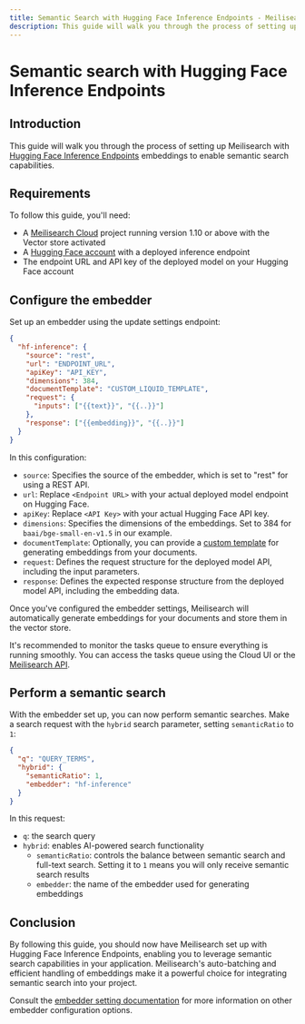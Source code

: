 ```yaml
---
title: Semantic Search with Hugging Face Inference Endpoints - Meilisearch documentation
description: This guide will walk you through the process of setting up Meilisearch with Hugging Face Inference Endpoints.
---
```


# Semantic search with Hugging Face Inference Endpoints

## Introduction

This guide will walk you through the process of setting up Meilisearch with [Hugging Face Inference Endpoints](https://ui.endpoints.huggingface.co/) embeddings to enable semantic search capabilities.

## Requirements

To follow this guide, you'll need:

- A [Meilisearch Cloud](https://www.meilisearch.com/cloud) project running version 1.10 or above with the Vector store activated
- A [Hugging Face account](https://huggingface.co/) with a deployed inference endpoint
- The endpoint URL and API key of the deployed model on your Hugging Face account

## Configure the embedder

Set up an embedder using the update settings endpoint:

```json
{
  "hf-inference": {
    "source": "rest",
    "url": "ENDPOINT_URL",
    "apiKey": "API_KEY",
    "dimensions": 384,
    "documentTemplate": "CUSTOM_LIQUID_TEMPLATE",
    "request": {
      "inputs": ["{{text}}", "{{..}}"]
    },
    "response": ["{{embedding}}", "{{..}}"]
  }
}
```

In this configuration:

- `source`: Specifies the source of the embedder, which is set to "rest" for using a REST API.
- `url`: Replace `<Endpoint URL>` with your actual deployed model endpoint on Hugging Face.
- `apiKey`: Replace `<API Key>` with your actual Hugging Face API key.
- `dimensions`: Specifies the dimensions of the embeddings. Set to 384 for `baai/bge-small-en-v1.5` in our example.
- `documentTemplate`: Optionally, you can provide a [custom template](/learn/ai_powered_search/getting_started_with_ai_search?utm_campaign=vector-search&utm_source=docs&utm_medium=huggingface-embeddings-guide#documenttemplate) for generating embeddings from your documents.
- `request`: Defines the request structure for the deployed model API, including the input parameters.
- `response`: Defines the expected response structure from the deployed model API, including the embedding data.

Once you've configured the embedder settings, Meilisearch will automatically generate embeddings for your documents and store them in the vector store.

It's recommended to monitor the tasks queue to ensure everything is running smoothly. You can access the tasks queue using the Cloud UI or the [Meilisearch API](/reference/api/tasks?utm_campaign=vector-search&utm_source=docs&utm_medium=huggingface-embeddings-guide#get-tasks).

## Perform a semantic search

With the embedder set up, you can now perform semantic searches. Make a search request with the `hybrid` search parameter, setting `semanticRatio` to `1`:

```json
{
  "q": "QUERY_TERMS",
  "hybrid": {
    "semanticRatio": 1,
    "embedder": "hf-inference"
  }
}
```

In this request:

- `q`: the search query
- `hybrid`: enables AI-powered search functionality
  - `semanticRatio`: controls the balance between semantic search and full-text search. Setting it to `1` means you will only receive semantic search results
  - `embedder`: the name of the embedder used for generating embeddings

## Conclusion

By following this guide, you should now have Meilisearch set up with Hugging Face Inference Endpoints, enabling you to leverage semantic search capabilities in your application. Meilisearch's auto-batching and efficient handling of embeddings make it a powerful choice for integrating semantic search into your project.

Consult the [embedder setting documentation](/reference/api/settings#embedders-experimental) for more information on other embedder configuration options.
